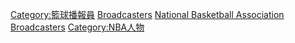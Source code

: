 {{Commons category|National Basketball Association broadcasters}}

[[Category:籃球播報員|Category:籃球播報員]]
[[Category:NBA媒體|Broadcasters]]
[[Category:美国体育评述员|National Basketball Association Broadcasters]]
[[Category:NBA人物|Category:NBA人物]]